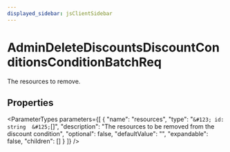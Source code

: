 ```yaml
---
displayed_sidebar: jsClientSidebar
---
```



# AdminDeleteDiscountsDiscountConditionsConditionBatchReq

The resources to remove.

## Properties

<ParameterTypes parameters={[
  {
    "name": "resources",
    "type": "`&#123; id: string  &#125;`[]",
    "description": "The resources to be removed from the discount condition",
    "optional": false,
    "defaultValue": "",
    "expandable": false,
    "children": []
  }
]} />
